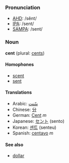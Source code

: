 === Pronunciation ===
*[[w:AHD|AHD]]: /sĕnt/
*[[w:IPA|IPA]]: /sent/
*[[w:SAMPA|SAMPA]]: /sent/

=== Noun ===
'''cent''' (plural: [[cents]])

==== Homophones ====
*[[scent]]
*[[sent]]

====Translations====
*Arabic: [[سّنت]]
*Chinese: [[分]]
*German: [[Cent]] ''m''
*Japanese: [[セント]] (sento)
*Korean: [[센트]] (senteu)
*Spanish: [[centavo]] ''m''

====See also====
*[[dollar]]
